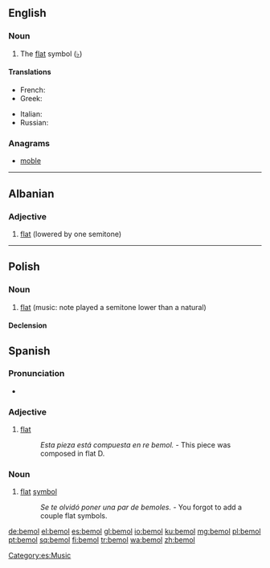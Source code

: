 {{also|bémol}}
==English==

===Noun===
{{en-noun}}

# {{context|music|lang=en}} The [[flat]] symbol ([[♭]])

====Translations====
{{trans-top|bemol}}
* French: {{t+|fr|bémol|m}}
* Greek: {{t+|el|ύφεση|f|tr=ýfesi|sc=Grek}}
{{trans-mid}}
* Italian: {{t-|it|bemolle|m}}
* Russian: {{t+|ru|бемоль|m|sc=Cyrl|tr=bemól'|head=бемо́ль}}
{{trans-bottom}}

===Anagrams===
* [[moble#English|moble]]

----

==Albanian==

===Adjective===
{{head|sq|adjective}}

# [[flat]] (lowered by one semitone)

{{tbot entry|Albanian|flat|2009|October|sq}}

----

==Polish==
{{wikipedia|lang=pl}}

===Noun===
{{head|pl|noun|g=m}}

# [[flat]] (music: note played a semitone lower than a natural)

====Declension====
{{pl-decl-noun
|bemol|bemole
|bemola|bemoli
|bemolowi|bemolom
|bemol|bemole
|bemolem|bemolami
|bemolu|bemolach
|bemolu|bemole
}}

==Spanish==
===Pronunciation===
* {{IPA|/ˈbe.mol/|lang=es}}

===Adjective===
{{es-adj|pl=bemoles}}

# {{context|music}} [[flat]]
#: ''Esta pieza está compuesta en re bemol.'' - This piece was composed in flat D.

===Noun===
{{es-noun|m|es}}

# {{context|music}} [[flat]] [[symbol]]
#: ''Se te olvidó poner una par de bemoles.'' - You forgot to add a couple flat symbols.

[[Category:es:Music]]

[[de:bemol]]
[[el:bemol]]
[[es:bemol]]
[[gl:bemol]]
[[io:bemol]]
[[ku:bemol]]
[[mg:bemol]]
[[pl:bemol]]
[[pt:bemol]]
[[sq:bemol]]
[[fi:bemol]]
[[tr:bemol]]
[[wa:bemol]]
[[zh:bemol]]